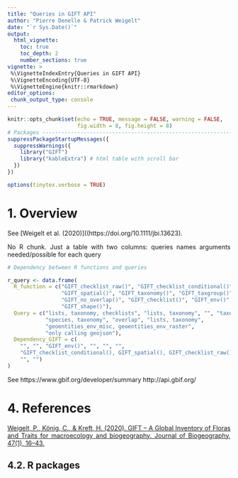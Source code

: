 ```yaml
---
title: "Queries in GIFT API"
author: "Pierre Denelle & Patrick Weigelt"
date: "`r Sys.Date()`"
output: 
  html_vignette:
    toc: true
    toc_depth: 2
    number_sections: true
vignette: >
 %\VignetteIndexEntry{Queries in GIFT API}
 %\VignetteEncoding{UTF-8} 
 %\VignetteEngine{knitr::rmarkdown}
editor_options: 
 chunk_output_type: console
---
```


<style>
body {
text-align: justify}
</style>

```r

knitr::opts_chunk$set(echo = TRUE, message = FALSE, warning = FALSE,
                      fig.width = 8, fig.height = 8)
# Packages --------------------------------------------------------------------
suppressPackageStartupMessages({
  suppressWarnings({
    library("GIFT")
    library("kableExtra") # html table with scroll bar
  })
})

options(tinytex.verbose = TRUE)
```


# 1. Overview

See [Weigelt et al. (2020)]((https://doi.org/10.1111/jbi.13623).

No R chunk.
Just a table with two columns:
queries names
arguments needed/possible for each query

```r
# Dependency between R functions and queries

r_query <- data.frame(
  R_function = c("GIFT_checklist_raw()", "GIFT_checklist_conditional()",
                 "GIFT_spatial()", "GIFT_taxonomy()", "GIFT_taxgroup()",
                 "GIFT_no_overlap()", "GIFT_checklist()", "GIFT_env()",
                 "GIFT_shape()"),
  Query = c("lists, taxonomy, checklists", "lists, taxonomy", "", "taxonomy",
            "species, taxonomy", "overlap", "lists, taxonomy",
            "geoentities_env_misc, geoentities_env_raster",
            "only calling geojson"),
  Dependency_GIFT = c(
    "", "", "GIFT_env()", "", "", "",
    "GIFT_checklist_conditional(), GIFT_spatial(), GIFT_checklist_raw(), GIFT_no_overlap()",
    "", "")
)

```


See https://www.gbif.org/developer/summary
http://api.gbif.org/


\newpage

# 4. References

[Weigelt, P., König, C., & Kreft, H. (2020). GIFT – A Global Inventory of Floras and Traits for macroecology and biogeography. Journal of Biogeography, 47(1), 16–43.](https://doi.org/10.1111/jbi.13623)

\newpage

## 4.2. R packages

